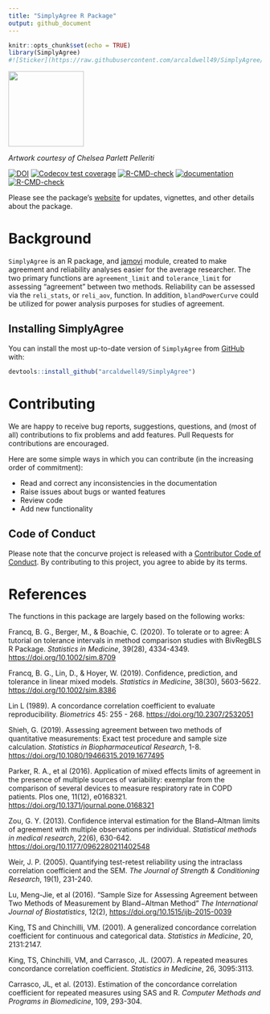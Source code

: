 ```yaml
---
title: "SimplyAgree R Package"
output: github_document
---
```


```r
knitr::opts_chunk$set(echo = TRUE)
library(SimplyAgree)
#![Sticker](https://raw.githubusercontent.com/arcaldwell49/SimplyAgree/master/images/sticker.png)
```


<img src="https://raw.githubusercontent.com/arcaldwell49/SimplyAgree/master/images/sticker.png" width="150" height="150" />

*Artwork courtesy of Chelsea Parlett Pelleriti*

<!-- badges: start -->
[![DOI](https://joss.theoj.org/papers/10.21105/joss.04148/status.svg)](https://doi.org/10.21105/joss.04148)
[![Codecov test coverage](https://codecov.io/gh/arcaldwell49/SimplyAgree/branch/master/graph/badge.svg)](https://app.codecov.io/gh/arcaldwell49/SimplyAgree?branch=master)
[![R-CMD-check](https://github.com/arcaldwell49/SimplyAgree/workflows/R-CMD-check/badge.svg)](https://github.com/arcaldwell49/SimplyAgree/actions)
[![documentation](https://img.shields.io/badge/website-active-blue)](https://aaroncaldwell.us/SimplyAgree/)
[![R-CMD-check](https://github.com/arcaldwell49/SimplyAgree/actions/workflows/R-CMD-check.yaml/badge.svg)](https://github.com/arcaldwell49/SimplyAgree/actions/workflows/R-CMD-check.yaml)
<!-- badges: end -->

Please see the package's [website](https://aaroncaldwell.us/SimplyAgree/) for updates, vignettes, and other details about the package.

# Background

`SimplyAgree` is an R package, and [jamovi](https://www.jamovi.org/) module, created to make agreement and reliability analyses easier for the average researcher. The two primary functions are `agreement_limit` and `tolerance_limit` for assessing "agreement" between two methods. Reliability can be assessed via the `reli_stats`, or `reli_aov`, function. In addition, `blandPowerCurve` could be utilized for power analysis purposes for studies of agreement.

## Installing SimplyAgree

You can install the most up-to-date version of `SimplyAgree` from
[GitHub](https://github.com/arcaldwell49/SimplyAgree) with:

``` r
devtools::install_github("arcaldwell49/SimplyAgree")
```

# Contributing

We are happy to receive bug reports, suggestions, questions, and (most
of all) contributions to fix problems and add features. Pull Requests
for contributions are encouraged.

Here are some simple ways in which you can contribute (in the increasing
order of commitment):

-   Read and correct any inconsistencies in the documentation
-   Raise issues about bugs or wanted features
-   Review code
-   Add new functionality


## Code of Conduct

Please note that the concurve project is released with a [Contributor
Code of
Conduct](https://aaroncaldwell.us/SimplyAgree/CODE_OF_CONDUCT.html). By
contributing to this project, you agree to abide by its terms.

# References

The functions in this package are largely based on the following works:

Francq, B. G., Berger, M., & Boachie, C. (2020). To tolerate or to agree: A tutorial on tolerance intervals in method comparison studies with BivRegBLS R Package. *Statistics in Medicine*, 39(28), 4334-4349. <https://doi.org/10.1002/sim.8709>

Francq, B. G., Lin, D., & Hoyer, W. (2019). Confidence, prediction, and tolerance in linear mixed models. *Statistics in Medicine*, 38(30), 5603-5622. <https://doi.org/10.1002/sim.8386>

Lin L (1989). A concordance correlation coefficient to evaluate reproducibility. *Biometrics* 45: 255 - 268. <https://doi.org/10.2307/2532051>

Shieh, G. (2019). Assessing agreement between two methods of quantitative measurements: Exact test procedure and sample size calculation. *Statistics in Biopharmaceutical Research*, 1-8. <https://doi.org/10.1080/19466315.2019.1677495>

Parker, R. A., et al (2016). Application of mixed effects limits of agreement in the presence of multiple sources of variability: exemplar from the comparison of several devices to measure respiratory rate in COPD patients. Plos one, 11(12), e0168321. <https://doi.org/10.1371/journal.pone.0168321>

Zou, G. Y. (2013). Confidence interval estimation for the Bland–Altman limits of agreement with multiple observations per individual. *Statistical methods in medical research*, 22(6), 630-642. <https://doi.org/10.1177/0962280211402548>

Weir, J. P. (2005). Quantifying test-retest reliability using the intraclass correlation coefficient and the SEM. *The Journal of Strength & Conditioning Research*, 19(1), 231-240.

Lu, Meng-Jie, et al (2016). "Sample Size for Assessing Agreement between Two Methods of Measurement by Bland−Altman Method" *The International Journal of Biostatistics*, 12(2),  <https://doi.org/10.1515/ijb-2015-0039>

King, TS and Chinchilli, VM. (2001). A generalized concordance correlation coefficient for continuous and categorical data. *Statistics in Medicine*, 20, 2131:2147.

King, TS, Chinchilli, VM, and Carrasco, JL. (2007). A repeated measures concordance correlation coefficient. *Statistics in Medicine*, 26, 3095:3113.

Carrasco, JL, et al. (2013). Estimation of the concordance correlation coefficient for repeated measures using SAS and R. *Computer Methods and Programs in Biomedicine*, 109, 293-304.
